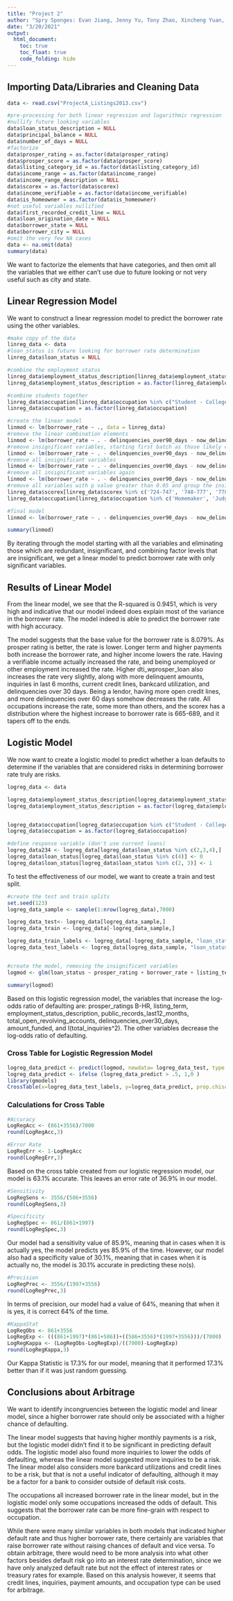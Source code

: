 ```yaml
---
title: "Project 2"
author: "Spry Sponges: Evan Jiang, Jenny Yu, Tony Zhao, Xincheng Yuan, Yusuf Uzhunnan"
date: "3/20/2021"
output:
  html_document:
    toc: true
    toc_float: true
    code_folding: hide
---
```


## Importing Data/Libraries and Cleaning Data

```r
data <- read.csv("ProjectA_Listings2013.csv")

#pre-processing for both linear regression and logarithmic regression
#nullify future looking variables
data$loan_status_description = NULL
data$principal_balance = NULL
data$number_of_days = NULL
#factorize
data$prosper_rating = as.factor(data$prosper_rating)
data$prosper_score = as.factor(data$prosper_score)
data$listing_category_id = as.factor(data$listing_category_id)
data$income_range = as.factor(data$income_range)
data$income_range_description = NULL
data$scorex = as.factor(data$scorex)
data$income_verifiable = as.factor(data$income_verifiable)
data$is_homeowner = as.factor(data$is_homeowner)
#not useful variables nullified
data$first_recorded_credit_line = NULL
data$loan_origination_date = NULL
data$borrower_state = NULL
data$borrower_city = NULL
#omit the very few NA cases
data <- na.omit(data)
summary(data)
```

We want to factorize the elements that have categories, and then omit all the variables that we either can't use due to future looking or not very useful such as city and state.

## Linear Regression Model

We want to construct a linear regression model to predict the borrower rate using the other variables.

```r
#make copy of the data
linreg_data <- data
#loan_status is future looking for borrower rate determination
linreg_data$loan_status = NULL

#combine the employment status
linreg_data$employment_status_description[linreg_data$employment_status_description %in% c('Full-time', 'Employed', 'Part-time', 'Retired', 'Self-employed')] <- 'Employed'
linreg_data$employment_status_description = as.factor(linreg_data$employment_status_description)

#combine students together
linreg_data$occupation[linreg_data$occupation %in% c("Student - College Freshman" , "Student - College Graduate Student" , "Student - College Junior" , "Student - College Senior" , "Student - College Sophomore" , "Student - Community College" , "Student - Technical School")] <- 'Student'
linreg_data$occupation = as.factor(linreg_data$occupation)

#create the linear model
linmod <- lm(borrower_rate ~ ., data = linreg_data)
#remove the linear combination elements
linmod <- lm(borrower_rate ~ . - delinquencies_over90_days - now_delinquent_derog - total_trade_items, data = linreg_data)
#remove insignificant variables, starting first batch as those likely covered by other variables
linmod <- lm(borrower_rate ~ . - delinquencies_over90_days - now_delinquent_derog - total_trade_items - prosper_score - listing_category_id - income_range - months_employed - revolving_balance - real_estate_balance - installment_balance, data = linreg_data)
#remove all insignificant variables
linmod <- lm(borrower_rate ~ . - delinquencies_over90_days - now_delinquent_derog - total_trade_items - prosper_score - listing_category_id - income_range - months_employed - revolving_balance - real_estate_balance - installment_balance - current_delinquencies - delinquencies_last7_years - credit_lines_last7_years - total_open_revolving_accounts - real_estate_payment - revolving_available_percent - satisfactory_accounts - was_delinquent_derog, data = linreg_data)
#remove all insignificant variables again
linmod <- lm(borrower_rate ~ . - delinquencies_over90_days - now_delinquent_derog - total_trade_items - prosper_score - listing_category_id - income_range - months_employed - revolving_balance - real_estate_balance - installment_balance - current_delinquencies - delinquencies_last7_years - credit_lines_last7_years - total_open_revolving_accounts - real_estate_payment - revolving_available_percent  - satisfactory_accounts - was_delinquent_derog - monthly_debt - public_records_last10_years - total_inquiries - is_homeowner, data = linreg_data)
#remove all variables with p value greater than 0.05 and group the insignificant categories
linreg_data$scorex[linreg_data$scorex %in% c('724-747', '748-777', '778+')] <- '< 600'
linreg_data$occupation[linreg_data$occupation %in% c('Homemaker', 'Judge', 'Scientist')] <- ''

#final model
linmod <- lm(borrower_rate ~ . - delinquencies_over90_days - now_delinquent_derog - total_trade_items - prosper_score - listing_category_id - income_range - months_employed - revolving_balance - real_estate_balance - installment_balance - current_delinquencies - delinquencies_last7_years - credit_lines_last7_years - total_open_revolving_accounts - real_estate_payment - revolving_available_percent  - satisfactory_accounts - was_delinquent_derog - monthly_debt - public_records_last10_years - total_inquiries - is_homeowner - public_records_last12_months, data = linreg_data)

summary(linmod)
```

By iterating through the model starting with all the variables and eliminating those which are redundant, insignificant, and combining factor levels that are insignificant, we get a linear model to predict borrower rate with only significant variables.

## Results of Linear Model
From the linear model, we see that the R-squared is 0.9451, which is very high and indicative that our model indeed does explain most of the variance in the borrower rate. The model indeed is able to predict the borrower rate with high accuracy.

The model suggests that the base value for the borrower rate is 8.079%. As prosper rating is better, the rate is lower. Longer term and higher payments both increase the borrower rate, and higher income lowers the rate. Having a verifiable income actually increased the rate, and being unemployed or other employment increased the rate. Higher dti_wprosper_loan also increases the rate very slightly, along with more delinquent amounts, inquiries in last 6 months, current credit lines, bankcard utilization, and delinquencies over 30 days. Being a lendor, having more open credit lines, and more delinquencies over 60 days somehow decreases the rate. All occupations increase the rate, some more than others, and the scorex has a distribution where the highest increase to borrower rate is 665-689, and it tapers off to the ends.

## Logistic Model

We now want to create a logistic model to predict whether a loan defaults to determine if the variables that are considered risks in determining borrower rate truly are risks.

```r
logreg_data <- data

logreg_data$employment_status_description[logreg_data$employment_status_description %in% c('Full-time', 'Employed', 'Part-time', 'Retired', 'Not employed')] <- 'Insignifiant_Employment_Status'
logreg_data$employment_status_description = as.factor(logreg_data$employment_status_description)


logreg_data$occupation[logreg_data$occupation %in% c("Student - College Freshman" , "Student - College Graduate Student" , "Student - College Junior" , "Student - College Senior" , "Student - College Sophomore" , "Student - Community College" , "Student - Technical School", "Biologist", "Bus Driver", "Clergy", "Clerical", "Construction", "Dentist", "Flight Attendant", "Food Service", "Food Service Management", "Homemaker", "Judge", "Laborer", "Landscaping", "Nurse's Aide", "Nurse (LPN)", "Nurse (RN)", "Pharmacist", "Pilot - Private/Commercial", "Postal Service", "Principal", "Psychologist", "Realtor", "Religious", "Sales - Retail", "Scientist", "Skilled Labor", "Social Worker", "Teacher's Aide", "Tradesman - Carpenter", "Tradesman - Electrician", "Truck Driver", "Waiter/Waitress", "Tradesman - Plumber", "", "Architect", "Car Dealer", "Doctor", "Teacher", "Military Enlisted", "Investor", "Tradesman - Mechanic", "Sales - Commission", "Professor", "Military Officer", "Medical Technician")] <- 'AAA_Insignificant_Occupation'
logreg_data$occupation = as.factor(logreg_data$occupation)

#define response variable (don't use current loans)
logreg_data234 <- logreg_data[logreg_data$loan_status %in% c(2,3,4),]
logreg_data$loan_status[logreg_data$loan_status %in% c(4)] <- 0
logreg_data$loan_status[logreg_data$loan_status %in% c(2, 3)] <- 1
```

To test the effectiveness of our model, we want to create a train and test split.

```r
#create the test and train splits
set.seed(123)
logreg_data_sample <- sample(1:nrow(logreg_data),7000)

logreg_data_test<- logreg_data[logreg_data_sample,]
logreg_data_train <- logreg_data[-logreg_data_sample,]

logreg_data_train_labels <- logreg_data[-logreg_data_sample, "loan_status"]
logreg_data_test_labels <- logreg_data[logreg_data_sample, "loan_status"]


#create the model, removing the insignificant variables
logmod <- glm(loan_status ~ prosper_rating + borrower_rate + listing_term + employment_status_description + occupation  + lender_indicator + public_records_last12_months + total_open_revolving_accounts + revolving_available_percent + total_inquiries + delinquencies_over30_days + total_open_revolving_accounts*revolving_available_percent + amount_funded*borrower_rate + I(listing_term^2) + I(total_inquiries^2), family = "binomial", data = logreg_data, control = list(maxit = 50))

summary(logmod)
```

Based on this logistic regression model, the variables that increase the log-odds ratio of defaulting are: prosper_ratings B-HR, listing_term, employment_status_description, public_records_last12_months, total_open_revolving_accounts, delinquencies_over30_days, amount_funded, and I(total_inquiries^2). The other variables decrease the log-odds ratio of defaulting.

### Cross Table for Logistic Regression Model
```r
logreg_data_predict <- predict(logmod, newdata= logreg_data_test, type = "response")
logreg_data_predict <- ifelse (logreg_data_predict > .5, 1,0 )
library(gmodels)
CrossTable(x=logreg_data_test_labels, y=logreg_data_predict, prop.chisq = FALSE)
```

### Calculations for Cross Table
```r
#Accuracy
LogRegAcc <- (861+3556)/7000
round(LogRegAcc,3)

#Error Rate
LogRegErr <- 1-LogRegAcc
round(LogRegErr,3)
```

Based on the cross table created from our logistic regression model, our model is 63.1% accurate. This leaves an error rate of 36.9% in our model. 

```r
#Sensitivity
LogRegSens <- 3556/(586+3556)
round(LogRegSens,3)

#Specificity
LogRegSpec <- 861/(861+1997)
round(LogRegSpec,3)
```

Our model had a sensitivity value of 85.9%, meaning that in cases when it is actually yes, the model predicts yes 85.9% of the time. However, our model also had a specificity value of 30.1%, meaning that in cases when it is actually no, the model is 30.1% accurate in predicting these no(s).

```r
#Precision
LogRegPrec <- 3556/(1997+3556)
round(LogRegPrec,3)
```

In terms of precision, our model had a value of 64%, meaning that when it is yes, it is correct 64% of the time.

```r
#KappaStat
LogRegObs <- 861+3556
LogRegExp <- (((861+1997)*(861+586))+((586+3556)*(1997+3556)))/(7000)
LogRegKappa <- (LogRegObs-LogRegExp)/((7000)-LogRegExp)
round(LogRegKappa,3)
```

Our Kappa Statistic is 17.3% for our model, meaning that it performed 17.3% better than if it was just random guessing.

## Conclusions about Arbitrage
We want to identify incongruencies between the logistic model and linear model, since a higher borrower rate should only be associated with a higher chance of defaulting.

The linear model suggests that having higher monthly payments is a risk, but the logistic model didn't find it to be significant in predicting default odds. The logistic model also found more inquiries to lower the odds of defaulting, whereas the linear model suggested more inquiries to be a risk. The linear model also considers more bankcard utilizations and credit lines to be a risk, but that is not a useful indicator of defaulting, although it may be a factor for a bank to consider outside of default risk costs. 

The occupations all increased borrower rate in the linear model, but in the logistic model only some occupations increased the odds of default. This suggests that the borrower rate can be more fine-grain with respect to occupation.

While there were many similar variables in both models that indicated higher default rate and thus higher borrower rate, there certainly are variables that raise borrower rate without raising chances of default and vice versa. To obtain arbitrage, there would need to be more analysis into what other factors besides default risk go into an interest rate determination, since we have only analyzed default rate but not the effect of interest rates or treasury rates for example. Based on this analysis however, it seems that credit lines, inquiries, payment amounts, and occupation type can be used for arbitrage.
